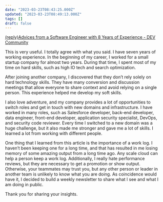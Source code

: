 ```yaml
---
date: "2023-03-23T08:43:25.000Z"
updated: "2023-03-23T08:49:13.000Z"
tags: []
draft: false
---
```


[(reply)Advices from a Software Engineer with 8 Years of Experience - DEV Community](https://dev.to/ruizb/advices-from-a-software-engineer-with-8-years-of-experience-2n0l)

This is very useful. I totally agree with what you said. I have seven years of working experience. In the beginning of my career, I worked for a small startup company for almost two years. During that time, I spent most of my time on hard skills, such as high IO tech and search optimization.

After joining another company, I discovered that they don’t rely solely on hard technology skills. They have many conversion and discussion meetings that allow everyone to share context and avoid relying on a single person. This experience helped me develop my soft skills.

I also love adventure, and my company provides a lot of opportunities to switch roles and get in touch with new domains and infrastructure. I have worked in many roles, such as Salesforce developer, back-end developer, data engineer, front-end developer, application security specialist, DevOps, and security code reviewer. Every time I switched to a new domain was a huge challenge, but it also made me stronger and gave me a lot of skills. I learned a lot from working with different people.

One thing that I learned from this article is the importance of a work log. I haven’t been keeping one for a long time, and that has resulted in me losing memory of some amazing output from a long time ago. Any scale cloud can help a person keep a work log. Additionally, I really hate performance reviews, but they are necessary to get a promotion or show output. Otherwise, your teammates may trust you, but any other person or leader in another team is unlikely to know what you are doing. As coincidence would have it, I decided to build a weekly newsletter to share what I see and what I am doing in public.

Thank you for sharing your insights.
